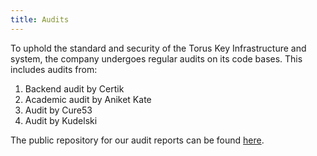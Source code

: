 ```yaml
---
title: Audits
---
```


To uphold the standard and security of the Torus Key Infrastructure and system, the company
undergoes regular audits on its code bases. This includes audits from:

1. Backend audit by Certik
2. Academic audit by Aniket Kate
3. Audit by Cure53
4. Audit by Kudelski

The public repository for our audit reports can be found
[here](https://github.com/torusresearch/audit).
